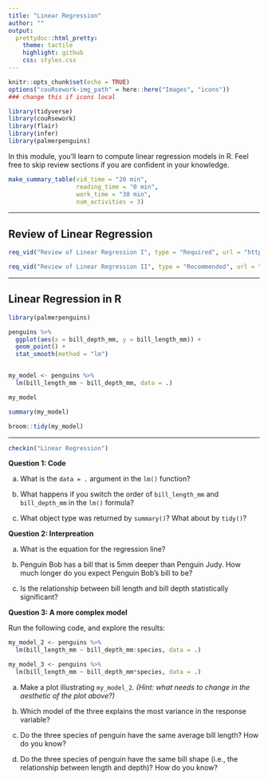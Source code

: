 ```yaml
---
title: "Linear Regression"
author: ""
output:
  prettydoc::html_pretty:
    theme: tactile
    highlight: github
    css: styles.css
---
```


```r
knitr::opts_chunk$set(echo = TRUE)
options("couRsework-img_path" = here::here("Images", "icons")) 
### change this if icons local
```

```r
library(tidyverse)
library(couRsework)
library(flair)
library(infer)
library(palmerpenguins)
```

In this module, you'll learn to compute linear regression models in R.  Feel free
to skip review sections if you are confident in your knowledge.


```r
make_summary_table(vid_time = "20 min", 
                   reading_time = "0 min", 
                   work_time = "30 min", 
                   num_activities = 3)
```

---

## Review of Linear Regression


```r
req_vid("Review of Linear Regression I", type = "Required", url = "https://www.youtube.com/embed/PaFPbb66DxQ")
```

```r
req_vid("Review of Linear Regression II", type = "Recommended", url = "https://www.youtube.com/embed/nk2CQITm_eo")
```


---

## Linear Regression in R

```r
library(palmerpenguins)

penguins %>%
  ggplot(aes(x = bill_depth_mm, y = bill_length_mm)) +
  geom_point() +
  stat_smooth(method = "lm")


my_model <- penguins %>%
  lm(bill_length_mm ~ bill_depth_mm, data = .)

my_model

summary(my_model)

broom::tidy(my_model)
```

---

```r
checkin("Linear Regression")
```

**Question 1: Code**

a) What is the `data = .` argument in the `lm()` function?

b) What happens if you switch the order of `bill_length_mm` and `bill_depth_mm`
in the `lm()` formula?

c) What object type was returned by `summary()`?  What about by `tidy()`?


**Question 2: Interpreation**

a) What is the equation for the regression line?

b) Penguin Bob has a bill that is 5mm deeper than Penguin Judy.  How much longer
do you expect Penguin Bob's bill to be?

c) Is the relationship between bill length and bill depth statistically significant?


**Question 3: A more complex model**

Run the following code, and explore the results:

```r
my_model_2 <- penguins %>%
  lm(bill_length_mm ~ bill_depth_mm:species, data = .)

my_model_3 <- penguins %>%
  lm(bill_length_mm ~ bill_depth_mm*species, data = .)
```


a) Make a plot illustrating `my_model_2`.  *(Hint: what needs to change in the 
aesthetic of the plot above?)*

b) Which model of the three explains the most variance in the response variable?

c) Do the three species of penguin have the same average bill length?  How do you know?

d) Do the three species of penguin have the same bill shape (i.e., the relationship
between length and depth)?  How do you know?